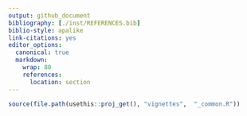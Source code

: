 ---
output: github_document
bibliography: [./inst/REFERENCES.bib]
biblio-style: apalike
link-citations: yes
editor_options: 
  canonical: true
  markdown: 
    wrap: 80
    references: 
      location: section
---

```{r setup, echo = FALSE, results = 'hide', message = FALSE, warning = FALSE}
source(file.path(usethis::proj_get(), "vignettes",  "_common.R"))
```


